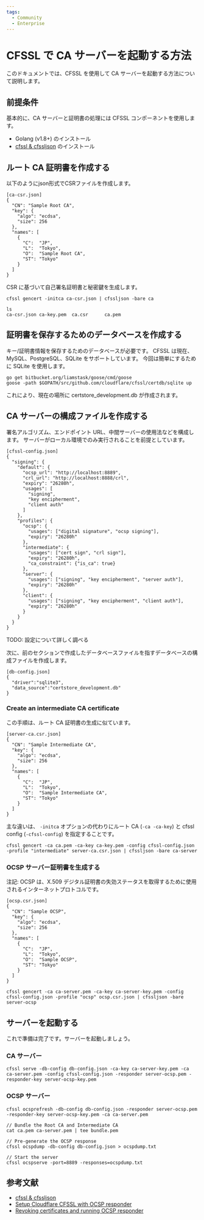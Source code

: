 ```yaml
---
tags:
  - Community
  - Enterprise
---
```


# CFSSL で CA サーバーを起動する方法


<TranslationBanner />

このドキュメントでは、CFSSL を使用して CA サーバーを起動する方法について説明します。

## 前提条件

基本的に、CA サーバーと証明書の処理には CFSSL コンポーネントを使用します。

- Golang (v1.8+) のインストール
- [cfssl & cfssljson](https://github.com/cloudflare/cfssl) のインストール

## ルート CA 証明書を作成する

以下のようにjson形式でCSRファイルを作成します。

```
[ca-csr.json]
{
  "CN": "Sample Root CA",
  "key": {
    "algo": "ecdsa",
    "size": 256
  },
  "names": [
    {
      "C":  "JP",
      "L":  "Tokyo",
      "O":  "Sample Root CA",
      "ST": "Tokyo"
    }
  ]
}
```

CSR に基づいて自己署名証明書と秘密鍵を生成します。

```console
cfssl gencert -initca ca-csr.json | cfssljson -bare ca

ls
ca-csr.json ca-key.pem  ca.csr      ca.pem
```

## 証明書を保存するためのデータベースを作成する

キー/証明書情報を保存するためのデータベースが必要です。
CFSSL は現在、MySQL、PostgreSQL、SQLite をサポートしています。
今回は簡単にするために SQLite を使用します。

```console
go get bitbucket.org/liamstask/goose/cmd/goose
goose -path $GOPATH/src/github.com/cloudflare/cfssl/certdb/sqlite up
```

これにより、現在の場所に certstore_development.db が作成されます。

## CA サーバーの構成ファイルを作成する

署名アルゴリズム、エンドポイント URL、中間サーバーの使用法などを構成します。
サーバーがローカル環境でのみ実行されることを前提としています。

```
[cfssl-config.json]
{
  "signing": {
    "default": {
      "ocsp_url": "http://localhost:8889",
      "crl_url": "http://localhost:8888/crl",
      "expiry": "26280h",
      "usages": [
        "signing",
        "key encipherment",
        "client auth"
      ]
    },
    "profiles": {
      "ocsp": {
        "usages": ["digital signature", "ocsp signing"],
        "expiry": "26280h"
      },
      "intermediate": {
        "usages": ["cert sign", "crl sign"],
        "expiry": "26280h",
        "ca_constraint": {"is_ca": true}
      },
      "server": {
        "usages": ["signing", "key encipherment", "server auth"],
        "expiry": "26280h"
      },
      "client": {
        "usages": ["signing", "key encipherment", "client auth"],
        "expiry": "26280h"
      }
    }
  }
}
```

TODO: 設定について詳しく調べる

次に、前のセクションで作成したデータベースファイルを指すデータベースの構成ファイルを作成します。

```
[db-config.json]
{
  "driver":"sqlite3",
  "data_source":"certstore_development.db"
}
```

### Create an intermediate CA certificate

この手順は、ルート CA 証明書の生成に似ています。

```
[server-ca.csr.json]
{
  "CN": "Sample Intermediate CA",
  "key": {
    "algo": "ecdsa",
    "size": 256
  },
  "names": [
    {
      "C":  "JP",
      "L":  "Tokyo",
      "O":  "Sample Intermediate CA",
      "ST": "Tokyo"
    }
  ]
}
```

主な違いは、 `-initca` オプションの代わりにルート CA (`-ca -ca-key`) と cfssl config (`-cfssl-config`) を指定することです。

```console
cfssl gencert -ca ca.pem -ca-key ca-key.pem -config cfssl-config.json -profile "intermediate" server-ca.csr.json | cfssljson -bare ca-server
```

### OCSP サーバー証明書を生成する

注記: OCSP は、X.509 デジタル証明書の失効ステータスを取得するために使用されるインターネットプロトコルです。

```
[ocsp.csr.json]
{
  "CN": "Sample OCSP",
  "key": {
    "algo": "ecdsa",
    "size": 256
  },
  "names": [
    {
      "C":  "JP",
      "L":  "Tokyo",
      "O":  "Sample OCSP",
      "ST": "Tokyo"
    }
  ]
}
```

```console
cfssl gencert -ca ca-server.pem -ca-key ca-server-key.pem -config cfssl-config.json -profile "ocsp" ocsp.csr.json | cfssljson -bare server-ocsp
```

## サーバーを起動する

これで準備は完了です。サーバーを起動しましょう。

### CA サーバー

```console
cfssl serve -db-config db-config.json -ca-key ca-server-key.pem -ca ca-server.pem -config cfssl-config.json -responder server-ocsp.pem -responder-key server-ocsp-key.pem
```

### OCSP サーバー

```console
cfssl ocsprefresh -db-config db-config.json -responder server-ocsp.pem -responder-key server-ocsp-key.pem -ca ca-server.pem

// Bundle the Root CA and Intermediate CA
cat ca.pem ca-server.pem | tee bundle.pem

// Pre-generate the OCSP response
cfssl ocspdump -db-config db-config.json > ocspdump.txt

// Start the server
cfssl ocspserve -port=8889 -responses=ocspdump.txt
```

## 参考文献

- [cfssl & cfssljson](https://github.com/cloudflare/cfssl)
- [Setup Cloudflare CFSSL with OCSP responder](https://medium.com/@vrmvrm/setup-cloudflare-cfssl-with-ocsp-responder-aba44b4134e6)
- [Revoking certificates and running OCSP responder](https://propellered.com/2017/11/19/cfssl_revoking_certs_ocsp_reponder/)
